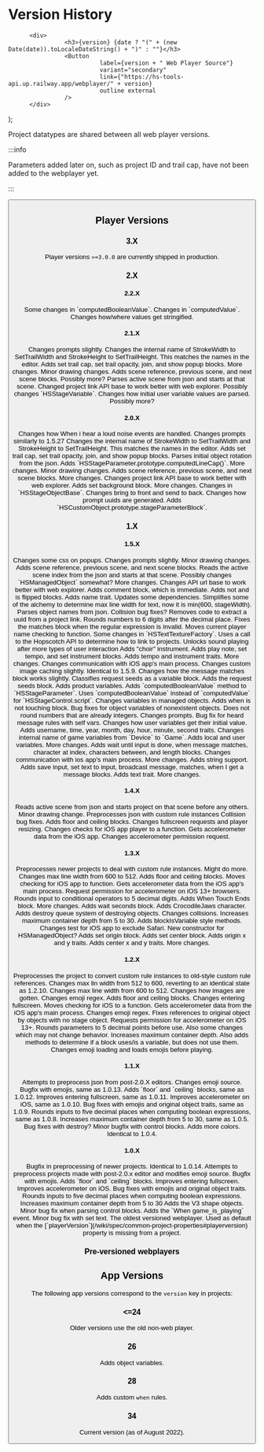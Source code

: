 

# Version History



          <div>
                    <h3>{version} {date ? "(" + (new Date(date)).toLocaleDateString() + ")" : ""}</h3>
                    <Button
                              label={version + " Web Player Source"}
                              variant="secondary"
                              link={"https://hs-tools-api.up.railway.app/webplayer/" + version}
                              outline external
                    />
          </div>
);

Project datatypes are shared between all web player versions.

:::info

Parameters added later on, such as project ID and trail cap, have not
been added to the webplayer yet.

:::


<Button
          label="Project Datatypes"
          variant="secondary"
          link="https://jsonhero.io/new?url=https://hs-tools-api.up.railway.app/webplayer/2.0/project-datatypes"
          outline external
/>

## Player Versions

### 3.X
Player versions `>=3.0.0` are currently shipped in production.

<PlayerVersion version="3.0.0" date="2023-07-10Z-0500" />
<Undocumented message="Coming soon!" />

### 2.X

#### 2.2.X
<PlayerVersion version="2.2.3" date="2023-03-23Z-0500" />
<Undocumented message="Coming soon!" />

<PlayerVersion version="2.2.2" date="2023-03-01Z-0500" />
Some changes in `computedBooleanValue`.<Note note="needs research" />

<PlayerVersion version="2.2.1" date="2023-02-21Z-0500" />
Changes in `computedValue`.<Note note="needs research" />

<PlayerVersion version="2.2.0" date="2023-02-10Z-0500" />
Changes how/where values get stringified.<Note note="needs research" />

#### 2.1.X
<PlayerVersion version="2.1.7" date="2023-03-27Z-0500" />
<Undocumented message="Coming soon!" />

<PlayerVersion version="2.1.6" date="2023-02-22Z-0500" />
Changes prompts slightly.

<PlayerVersion version="2.1.5" date="2023-02-13Z-0500" />
Changes the internal name of StrokeWidth to SetTrailWidth and StrokeHeight to SetTrailHeight. This matches the names in the editor. Adds set trail cap, set trail opacity, join, and show popup blocks. More changes.<Note note="needs research" />

<PlayerVersion version="2.1.4" date="2022-12-01Z-0500" />
Minor drawing changes.<Note note="needs research" />

<PlayerVersion version="2.1.3" date="2022-10-27Z-0500" />
Adds scene reference, previous scene, and next scene blocks.<Note note="needs research" /> Possibly more?<Note note="needs research" />

<PlayerVersion version="2.1.2" date="2022-09-19Z-0500" />
Parses active scene from json and starts at that scene.

<PlayerVersion version="2.1.1" date="2022-06-27Z-0500" />
Changed project link API base to work better with web explorer.

<PlayerVersion version="2.1.0" date="2022-06-07Z-0500" />
Possibly changes `HSStageVariable`.<Note note="needs research" /> Changes how initial user variable values are parsed.<Note note="needs research" /> Possibly more?<Note note="needs research" />

#### 2.0.X
<PlayerVersion version="2.0.9" date="2023-03-27Z-0500" />
Changes how When i hear a loud noise events are handled.<Note note="needs research" />

<PlayerVersion version="2.0.8" date="2023-02-22Z-0500" />
Changes prompts similarly to 1.5.27

<PlayerVersion version="2.0.7" date="2023-02-13Z-0500" />
Changes the internal name of StrokeWidth to SetTrailWidth and StrokeHeight to SetTrailHeight. This matches the names in the editor. Adds set trail cap, set trail opacity, join, and show popup blocks. Parses initial object rotation from the json. Adds `HSStageParameter.prototype.computedLineCap()`. More changes.<Note note="needs research" />

<PlayerVersion version="2.0.6" date="2022-12-02Z-0500" />
Minor drawing changes.<Note note="needs research" />

<PlayerVersion version="2.0.5" date="2022-10-27Z-0500" />
Adds scene reference, previous scene, and next scene blocks. More changes.<Note note="needs research" />

<PlayerVersion version="2.0.4" date="2022-06-27Z-0500" />
Changes project link API base to work better with web explorer.

<PlayerVersion version="2.0.3" date="2022-04-25Z-0500" />
Adds set background block. More changes.<Note note="needs research" />

<PlayerVersion version="2.0.2" date="2022-03-17Z-0500" />
Changes in `HSStageObjectBase`.<Note note="needs research" />

<PlayerVersion version="2.0.1" date="2022-03-10Z-0500" />
Changes bring to front and send to back.<Note note="needs research" /> Changes how prompt uuids are generated.<Note note="needs research" /> Adds `HSCustomObject.prototype.stageParameterBlock`.<Note note="needs research" />

<PlayerVersion version="2.0.0" date="2022-03-08Z-0500" />
<Undocumented message="Coming soon!" />

### 1.X

#### 1.5.X
<PlayerVersion version="1.5.27" date="2023-02-22Z-0500" />
Changes some css on popups. Changes prompts slightly.<Note note="needs research" />

<PlayerVersion version="1.5.26" date="2023-02-13Z-0500" />
<Undocumented message="Coming soon!" />

<PlayerVersion version="1.5.25" date="2022-12-02Z-0500" />
Minor drawing changes.

<PlayerVersion version="1.5.24" date="2022-10-27Z-0500" />
Adds scene reference, previous scene, and next scene blocks. Reads the active scene index from the json and starts at that scene. Possibly changes `HSManagedObject` somewhat?<Note note="needs research" /> More changes.<Note note="needs research" />

<PlayerVersion version="1.5.23" date="2022-06-27Z-0500" />
Changes API url base to work better with web explorer.

<PlayerVersion version="1.5.22" date="2022-03-10Z-0500" />
<Undocumented message="Coming soon!" />

<PlayerVersion version="1.5.21" date="2022-03-08Z-0500" />
<Undocumented message="Coming soon!" />

<PlayerVersion version="1.5.20" date="2021-11-23Z-0500" />
Adds comment block, which is immediate.

<PlayerVersion version="1.5.19" date="2021-11-12Z-0500" />
<Undocumented message="Coming soon!" />

<PlayerVersion version="1.5.18" date="2021-09-29Z-0500" />
Adds not and is flipped blocks. Adds name trait. Updates some dependencies. Simplifies some of the alchemy to determine max line width for text, now it is min(600, stageWidth). Parses object names from json.

<PlayerVersion version="1.5.17" date="2021-09-29Z-0500" />
Collision bug fixes?<Note note="needs research" /> 

<PlayerVersion version="1.5.16" date="2021-08-12Z-0500" />
Removes code to extract a uuid from a project link. Rounds numbers to 6 digits after the decimal place. Fixes the matches block when the regular expression is invalid. Moves current player name checking to function. Some changes in `HSTextTextureFactory`.<Note note="needs research" /> Uses a call to the Hopscotch API to determine how to link to projects.

<PlayerVersion version="1.5.15" date="2021-07-28Z-0500" />
<Undocumented message="Coming soon!" />

<PlayerVersion version="1.5.14" date="2021-02-26Z-0500" />
Unlocks sound playing after more types of user interaction

<PlayerVersion version="1.5.13" date="2021-02-02Z-0500" />
Adds "choir" instrument.

<PlayerVersion version="1.5.12" date="2021-01-20Z-0500" />
Adds play note, set tempo, and set instrument blocks. Adds tempo and instrument traits. More changes.<Note note="needs research" />

<PlayerVersion version="1.5.11" date="2020-12-23Z-0500" />
Changes communication with iOS app's main process.<Note note="needs research" /> Changes custom image caching slightly.<Note note="needs research" />

<PlayerVersion version="1.5.10" date="2020-12-22Z-0500" />
Identical to 1.5.9.

<PlayerVersion version="1.5.9" date="2020-11-30Z-0500" />
Changes how the message matches block works slightly.<Note note="needs research" />

<PlayerVersion version="1.5.8" date="2020-11-09Z-0500" />
Classifies request seeds as a variable block.

<PlayerVersion version="1.5.7" date="2020-10-30Z-0500" />
<Undocumented message="Coming soon!" />

<PlayerVersion version="1.5.6" date="2020-10-15Z-0500" />
Adds the request seeds block. Adds product variables. Adds `computedBooleanValue` method to `HSStageParameter`. Uses `computedBooleanValue` instead of `computedValue` for `HSStageControl.script`.<Note note="needs research" /> Changes variables in managed objects.<Note note="needs research" />

<PlayerVersion version="1.5.5" date="2020-09-28Z-0500" />
Adds when is not touching block. Bug fixes for object variables of nonexistent objects.<Note note="needs research" /> Does not round numbers that are already integers. Changes prompts.<Note note="needs research" /> Bug fix for heard message rules with self vars.<Note note="needs research" /> <!--https://forum.gethopscotch.com/t/self-variable-in-message-rules-breaks-project-when-self-variable-is-empty/56147?u=petrichor post by petrichor, is archived-->

<PlayerVersion version="1.5.4" date="2020-08-20Z-0500" />
Changes how user variables get their initial value.<Note note="needs research" />

<PlayerVersion version="1.5.3" date="2020-08-17Z-0500" />
Adds username, time, year, month, day, hour, minute, second traits. Changes internal name of game variables from `Device` to `Game`. Adds local and user variables. More changes.<Note note="needs research" />

<PlayerVersion version="1.5.2" date="2020-07-17Z-0500" />
Adds wait until input is done, when message matches, character at index, characters between, and length blocks. Changes communication with ios app's main process.<Note note="needs research" /> More changes.<Note note="needs research" />

<PlayerVersion version="1.5.1" date="2020-06-25Z-0500" />
<Undocumented message="Coming soon!" />

<PlayerVersion version="1.5.0" date="2020-05-26Z-0500" />
Adds string support. Adds save input, set text to input, broadcast message, matches, when I get a message blocks. Adds text trait. More changes.<Note note="needs research" />

#### 1.4.X
<PlayerVersion version="1.4.9" date="2022-12-02Z-0500" />
Reads active scene from json and starts project on that scene before any others. Minor drawing change.<Note note="needs research" />

<PlayerVersion version="1.4.8" date="2022-03-10Z-0500" />
Preprocesses json with custom rule instances

<PlayerVersion version="1.4.7" date="2021-09-08Z-0500" />
Collision bug fixes.<Note note="needs research" />

<PlayerVersion version="1.4.6" date="2021-08-04Z-0500" />
<Undocumented message="Coming soon!" />

<PlayerVersion version="1.4.5" date="2020-07-22Z-0500" />
<Undocumented message="Coming soon!" />

<PlayerVersion version="1.4.4" />
<Undocumented message="Coming soon!" />

<PlayerVersion version="1.4.3" date="2020-06-25Z-0500" />
<Undocumented message="Coming soon!" />

<PlayerVersion version="1.4.2" date="2020-05-13Z-0500" />
Adds floor and ceiling blocks. Changes fullscreen requests and player resizing.<Note note="needs research" />

<PlayerVersion version="1.4.1" date="2020-03-20Z-0500" />
Changes checks for iOS app player to a function. Gets accelerometer data from the iOS app. Changes accelerometer permission request.

<PlayerVersion version="1.4.0" date="2020-03-04Z-0500" />
<Undocumented message="Coming soon!" />

#### 1.3.X
<PlayerVersion version="1.3.12" date="2022-03-10Z-0500" />
Preprocesses newer projects to deal with custom rule instances.<Note note="needs research" /> Might do more.<Note note="needs research" />

<PlayerVersion version="1.3.11" date="2020-07-22Z-0500" />
Changes max line width from 600 to 512.

<PlayerVersion version="1.3.10" date="2020-06-25Z-0500" />
<Undocumented message="Coming soon!" />

<PlayerVersion version="1.3.9" date="2020-05-13Z-0500" />
Adds floor and ceiling blocks.

<PlayerVersion version="1.3.8" date="2020-04-21Z-0500" />
<Undocumented message="Coming soon!" />

<PlayerVersion version="1.3.7" date="2020-03-20Z-0500" />
Moves checking for iOS app to function. Gets accelerometer data from the iOS app's main process.<Note note="needs research" /> Request permission for accelerometer on iOS 13+ browsers.<Note note="needs research" />

<PlayerVersion version="1.3.6" date="2020-03-04Z-0500" />
<Undocumented message="Coming soon!" />

<PlayerVersion version="1.3.5" />
<Undocumented message="Coming soon!" />

<PlayerVersion version="1.3.4" date="2019-12-09Z-0500" />
Rounds input to conditional operators to 5 decimal digits.<Note note="needs research" />

<PlayerVersion version="1.3.3" date="2019-11-26Z-0500" />
Adds When Touch Ends block. More changes.<Note note="needs research" />

<PlayerVersion version="1.3.2" date="2019-11-20Z-0500" />
<Undocumented message="Coming soon!" />

<PlayerVersion version="1.3.1" date="2019-11-12Z-0500" />
Adds wait seconds block. Adds CrocodileJaws character. Adds destroy queue system of destroying objects.<Note note="needs research" /> Changes collisions.<Note note="needs research" /> Increases maximum container depth from 5 to 30. Adds blockIsVariable style methods.<Note note="needs research" />

<PlayerVersion version="1.3.0" date="2019-11-04Z-0500" />
Changes test for iOS app to exclude Safari.<Note note="needs research" /> New constructor for HSManagedObject?<Note note="needs research" /> Adds set origin block. Adds set center block. Adds origin x and y traits. Adds center x and y traits. More changes.<Note note="needs research" />

#### 1.2.X

<PlayerVersion version="1.2.13" date="2022-3-10Z-0500" />
Preprocesses the project to convert custom rule instances to old-style custom rule references.<Note note="link to elaboration" />

<PlayerVersion version="1.2.12" date="2020-7-30Z-0500" />
Changes max lin width from 512 to 600, reverting to an identical state as 1.2.10.

<PlayerVersion version="1.2.11" date="2020-7-28Z-0500" />
Changes max line width from 600 to 512.

<PlayerVersion version="1.2.10" date="2020-6-25Z-0500" />
Changes how images are gotten.<Note note="needs research" /> Changes emoji regex.<Note note="needs research" />

<PlayerVersion version="1.2.9" date="2020-5-13Z-0500" />
Adds floor and ceiling blocks.

<PlayerVersion version="1.2.8" date="2020-4-21Z-0500" />
Changes entering fullscreen.<Note note="needs research" />

<PlayerVersion version="1.2.7" date="2020-3-20Z-0500" />
Moves checking for iOS to a function. <Note note="minification artifact?" /> Gets accelerometer data from the iOS app's main process.

<PlayerVersion version="1.2.6" date="2020-3-4Z-0500" />
Changes emoji regex.<Note note="needs research" /> Fixes references to original object by objects with no stage object.<Note note="needs research" /> Requests permission for accelerometer on iOS 13+.<Note note="needs research" />

<PlayerVersion version="1.2.5" date="2019-12-18Z-0500" />
Rounds parameters to 5 decimal points before use. Also some changes which may not change behavior.<Note note="needs research" />

<PlayerVersion version="1.2.4" date="2019-11-26Z-0500" />
<Undocumented message="Coming soon!" />

<PlayerVersion version="1.2.3" />
<Undocumented message="Coming soon!" />

<PlayerVersion version="1.2.2" date="2019-11-12Z-0500" />
Increases maximum container depth. Also adds methods to determine if a block uses/is a variable, but does not use them.

<PlayerVersion version="1.2.1" date="2019-08-15Z-0500" />
Changes emoji loading and loads emojis before playing.<Note note="needs research" />

<PlayerVersion version="1.2.0" date="2019-08-15Z-0500" />
<Undocumented message="Coming soon!" />

#### 1.1.X
<PlayerVersion version="1.1.17" date="2022-03-10Z-0500" />
Attempts to preprocess json from post-2.0.X editors.<Note note="needs research" />

<PlayerVersion version="1.1.16" date="2020-06-29Z-0500" />
Changes emoji source.

<PlayerVersion version="1.1.15" date="2020-06-25Z-0500" />
Bugfix with emojis, same as 1.0.13.<Note note="needs research" />

<PlayerVersion version="1.1.14" date="2020-05-13Z-0500" />
Adds `floor` and `ceiling` blocks, same as 1.0.12.

<PlayerVersion version="1.1.13" date="2020-04-21Z-0500" />
Improves entering fullscreen, same as 1.0.11.<Note note="needs research" />

<PlayerVersion version="1.1.12" date="2020-03-20Z-0500" />
Improves accelerometer on iOS, same as 1.0.10.

<PlayerVersion version="1.1.11" date="2020-03-04Z-0500" />
Bug fixes with emojis and original object traits, same as 1.0.9.<Note note="needs research" />

<PlayerVersion version="1.1.10" date="2019-12-18Z-0500" />
Rounds inputs to five decimal places when computing boolean expressions, same as 1.0.8.

<PlayerVersion version="1.1.9" date="2019-11-26Z-0500" />
<Undocumented message="Coming soon!" />

<PlayerVersion version="1.1.8" />
<Undocumented message="Coming soon!" />

<PlayerVersion version="1.1.7" date="2019-09-12Z-0500" />
Increases maximum container depth from 5 to 30, same as 1.0.5.

<PlayerVersion version="1.1.6" date="2019-08-15Z-0500" />
Bug fixes with destroy?<Note note="needs research" />

<PlayerVersion version="1.1.5" date="2019-08-09Z-0500" />
<Undocumented message="Coming soon!" />

<PlayerVersion version="1.1.4" />
<Undocumented message="Coming soon!" />

<PlayerVersion version="1.1.3" />
<Undocumented message="Coming soon!" />

<PlayerVersion version="1.1.2" />
<Undocumented message="Coming soon!" />

<PlayerVersion version="1.1.1" date="2019-07-31Z-0500" />
Minor bugfix with control blocks. Adds more colors.<Note note="needs research" />

<PlayerVersion version="1.1.0" date="2019-07-18Z-0500" />
Identical to 1.0.4.

#### 1.0.X

<PlayerVersion version="1.0.16" date="2022-03-10Z-0500" />
Bugfix in preprocessing of newer projects.

<PlayerVersion version="1.0.15" date="2022-03-08Z-0500" />
Identical to 1.0.14.

<PlayerVersion version="1.0.14" date="2022-03-08Z-0500" />
Attempts to preprocess projects made with post-2.0.x editor and modifies emoji source.

<PlayerVersion version="1.0.13" date="2020-06-25Z-0500" />
Bugfix with emojis.<Note note="needs research" />

<PlayerVersion version="1.0.12" date="2020-05-13Z-0500" />
Adds `floor` and `ceiling` blocks.

<PlayerVersion version="1.0.11" date="2020-04-21Z-0500" />
Improves entering fullscreen.<Note note="needs research" />

<PlayerVersion version="1.0.10" date="2020-03-20Z-0500" />
Improves accelerometer on iOS.

<PlayerVersion version="1.0.9" date="2020-03-04Z-0500" />
Bug fixes with emojis and original object traits.<Note note="needs research" />

<PlayerVersion version="1.0.8" date="2019-12-18Z-0500" />
Rounds inputs to five decimal places when computing boolean expressions.

<PlayerVersion version="1.0.7" date="2019-11-26Z-0500" />
<Undocumented message="Coming soon!" />

<PlayerVersion version="1.0.6" />
<Undocumented message="Coming soon!" />

<PlayerVersion version="1.0.5" date="2019-09-12Z-0500" />
Increases maximum container depth from 5 to 30

<PlayerVersion version="1.0.4" date="2019-06-31Z-0500" />
Adds the V3 shape objects.

<PlayerVersion version="1.0.3" date="2019-06-31Z-0500" />
Minor bug fix when parsing control blocks.

<PlayerVersion version="1.0.2" date="2019-06-11Z-0500" />
Adds the `When game_is_playing` event.

<PlayerVersion version="1.0.1" date="2019-06-01Z-0500" />
Minor bug fix with set text.

<PlayerVersion version="1.0.0" date="2019-05-31Z-0500" />
The oldest versioned webplayer. Used as default when the [`playerVersion`](/wiki/spec/common-project-properties#playerversion) property is missing from a project.
<Undocumented message="What features are supported?" />

### Pre-versioned webplayers
<Undocumented message="Coming soon!" />


## App Versions

The following app versions correspond to the `version` key in projects:

### &lt;&equals;24

Older versions use the old non-web player.

### 26

Adds object variables.

### 28

Adds custom `when` rules.

### 34

Current version (as of August 2022).
